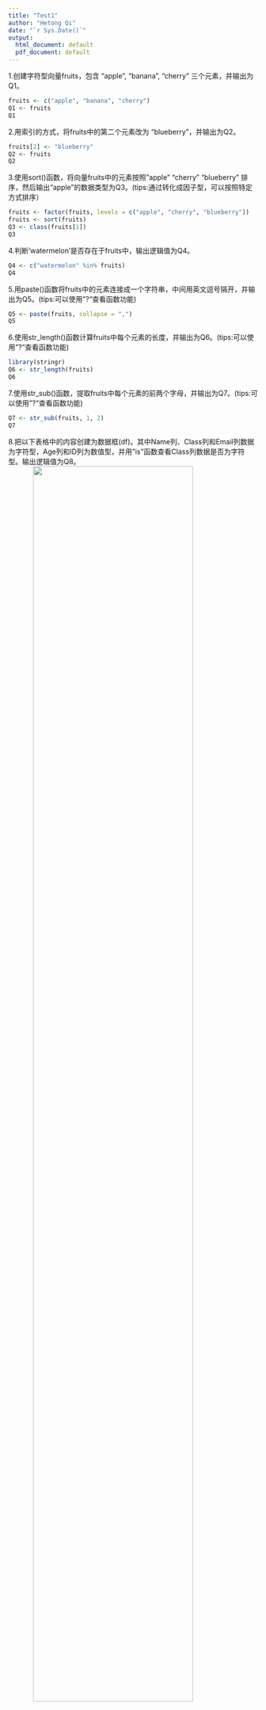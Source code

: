 ```yaml
---
title: "Test1"
author: "Hetong Qi"
date: "`r Sys.Date()`"
output:
  html_document: default
  pdf_document: default
---
```

1.创建字符型向量fruits，包含 “apple”, “banana”, “cherry” 三个元素，并输出为Q1。
```r
fruits <- c("apple", "banana", "cherry")
Q1 <- fruits
Q1
```
2.用索引的方式，将fruits中的第二个元素改为 “blueberry”，并输出为Q2。
```r
fruits[2] <- "blueberry"
Q2 <- fruits
Q2
```
3.使用sort()函数，将向量fruits中的元素按照"apple" "cherry" "blueberry" 排序，然后输出“apple"的数据类型为Q3。(tips:通过转化成因子型，可以按照特定方式排序）
```r
fruits <- factor(fruits, levels = c("apple", "cherry", "blueberry"))
fruits <- sort(fruits)
Q3 <- class(fruits[1])
Q3
```
4.判断'watermelon'是否存在于fruits中，输出逻辑值为Q4。
```r
Q4 <- c("watermelon" %in% fruits)
Q4
```
5.用paste()函数将fruits中的元素连接成一个字符串，中间用英文逗号隔开，并输出为Q5。(tips:可以使用"?"查看函数功能)
```r
Q5 <- paste(fruits, collapse = ",")
Q5
```
6.使用str_length()函数计算fruits中每个元素的长度，并输出为Q6。(tips:可以使用"?"查看函数功能)
```r
library(stringr)
Q6 <- str_length(fruits)
Q6
```
7.使用str_sub()函数，提取fruits中每个元素的前两个字母，并输出为Q7。(tips:可以使用"?"查看函数功能)
```r
Q7 <- str_sub(fruits, 1, 2)
Q7
```
8.把以下表格中的内容创建为数据框(df)。其中Name列、Class列和Email列数据为字符型，Age列和ID列为数值型，并用"is"函数查看Class列数据是否为字符型。输出逻辑值为Q8。
<img src="./pictures/1.png" width="80%" style="display: block; margin-left: auto; margin-right: auto;">
```r
df <- data.frame(
  Name = c("Alice", "Emma", "David"),
  Age = c(22, 24, 23),
  Class = c("B", "A", "B"),
  ID = c(2, 3, 4),
  Email = c("happy@123.com", "good@123.org", "yes@123.com")
)
Q8 <- is.character(df$Class)
Q8
```
9.将数据框中的Alice改为Bob，年龄改为25岁，并输出新数据框为Q9。
```r
df$Name[df$Name == "Alice"] <- "Bob"
df$Age[df$Name == "Bob"] <- 25
Q9 <- df
Q9
```
10.在数据框中新增一列，列名为Score，其值为80,90,85，并输出新数据框为Q10。
```r
df$Score <- c(80, 90, 85)
Q10 <- df
Q10
```
11.找出数据框中大于等于24岁的学生的姓名，输出为Q11。
```r
Q11 <- df$Name[df$Age >= 24]
Q11
```
12.计算数据框中B班学生的平均成绩，输出为Q12。
```r
Q12 <- mean(df$Score[df$Class == "B"])
Q12
```
13.在数据框中查找：B班，且年龄小于 24 岁的所有学生信息，并输出为数据框 Q13。
```r
Q13 <- df[df$Class == "B" & df$Age < 24, ]
Q13
```
14.提取数据框中前2行、前3列数据的信息，输出为 Q14。
```r
Q14 <- df[1:2, 1:3]
Q14
```
15.使用通配符，查找数据框中邮箱以“.com”结尾的学生的成绩，并输出为 Q15。(tips:可以使用grep()函数进行模式匹配，在“.”前需要加上转义字符“\\”，通配符$表示结尾)
```r
Q15 <- df$Score[grep("\\.com$", df$Email)]
Q15
```

16.创建一个名为func的函数，输入两个参数 a 和 b (默认值：a=1,b=1)，返回它们的和的平方((a + b)^2)。并使用func函数，计算 a=3 和 b=4 时的值，输出为Q16。
```r
func <- function(a = 1, b = 1) {
  return((a + b) ^ 2)
}
Q16 <- func(3, 4)
Q16
```
17.创建一个名为 func2 的函数，该函数接受一个数值向量x作为输入，并返回一个数据框，要求：第一列为该向量的均值(列名为mean)，第二列为该向量的标准差(列名为sd)。使用该函数计算向量 c(1, 2, 3, 4, 5) 的平均值和标准差，并将结果输出为Q17。(tips:函数mean()和sd()分别用于计算向量的均值和标准差)
```r
func2 <- function(x) {
  mean_val <- mean(x)
  sd_val <- sd(x)
  result_df <- data.frame(mean = mean_val, sd = sd_val)
  return(result_df)
}
Q17 <- func2(c(1, 2, 3, 4, 5))
Q17
```
18.创建一个名为 fun3 的函数，该函数接受一个整数x作为输入(默认值：x=10)，并返回 TRUE（如果输入是偶数）或 FALSE（如果输入是奇数）。并检验该函数对输入 22 的返回值，输出为Q18。(tips:函数%%用于计算两个数相除的余数)
```r
func3 <- function(x = 10) {
  return(x %% 2 == 0)
}
Q18 <- func3(22)
Q18
```
19.编写一个函数 func4，接受一个整数x作为输入，并返回Positive（如果输入是正数），Negative（如果输入是负数），Zero（如果输入是零）。并检验该函数对输入 -3 的返回值，输出为Q19。(tips:if...else语法可以用于根据条件返回不同的值，else if语法可以用于多个条件的判断)
```r
func4 <- function(x) {
  if (x > 0) {
    return("Positive")
  } else if (x < 0) {
    return("Negative")
  } else {
    return("Zero")
  }
}
Q19 <- func4(-3)
Q19
```
20.编写一个函数 func5，接受一个数值x作为输入，表示学生的分数。该函数的功能是将分数转换成对应的等级，分数大于等于90为"A"，80到89为"B"，70到79为"C"，60到69为"D"，小于60为"E"。然后使用该函数将95分转换成等级，输出为 Q20。(tips:if...else语法可以用于根据条件返回不同的值，else if语法可以用于多个条件的判断)
```r
func5 <- function(x) {
  if (x >= 90) {
    return("A")
  } else if (x >= 80) {
    return("B")
  } else if (x >= 70) {
    return("C")
  } else if (x >= 60) {
    return("D")
  } else {
    return("E")
  }
}
Q20 <- func5(95)
Q20
```





